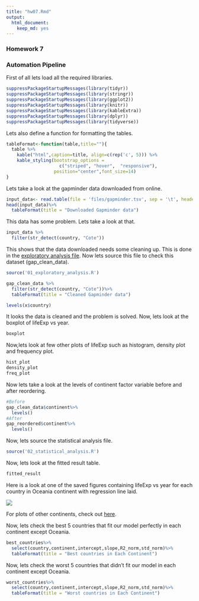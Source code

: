 ```yaml
---
title: "hw07.Rmd"
output:
  html_document:
    keep_md: yes
---
```


### Homework 7
### Automation Pipeline

First of all lets load all the required libraries.

```r
suppressPackageStartupMessages(library(tidyr))
suppressPackageStartupMessages(library(stringr))
suppressPackageStartupMessages(library(ggplot2))
suppressPackageStartupMessages(library(knitr))
suppressPackageStartupMessages(library(kableExtra))
suppressPackageStartupMessages(library(dplyr))
suppressPackageStartupMessages(library(tidyverse))

```

Lets also define a function for formatting the tables.
```r
tableFormat<-function(table,title=""){
  table %>%      
    kable("html",caption=title, align=c(rep('c', 5))) %>%
    kable_styling(bootstrap_options = 
                    c("striped", "hover",  "responsive"),
                  position="center",font_size=14)
}
```

Lets take a look at the gapminder data downloaded from online.
```r
input_data<- read.table(file = 'files/gapminder.tsv', sep = '\t', header = TRUE)
head(input_data)%>%
  tableFormat(title = "Downloaded Gapminder data")
```

This data has some problem. Lets take a look at that.
```r
input_data %>%
  filter(str_detect(country, "Cote"))
```

This shows that the data downloaded needs some cleaning up. This is done in the [exploratory analysis file](). Now lets source this file to check this dataset (gap_clean_data). 

```r
source('01_exploratory_analysis.R')

gap_clean_data %>%
  filter(str_detect(country, "Cote"))%>%
  tableFormat(title = "Cleaned Gapminder data")

levels(x$country)
```

It looks the data is cleaned and the problem is solved. Now, lets look at the boxplot of lifeExp vs year.

```r
boxplot
```

Now,lets look at few other plots of lifeExp such as histogram, density plot and frequency plot.
```r
hist_plot
density_plot
freq_plot
```

Now lets take a look at the levels of continent factor variable before and after reordering.
```r
#Before
gap_clean_data$continent%>%
  levels()
#After
gap_reordered$continent%>%
  levels()
```

Now, lets source the statistical analysis file.
```r
source('02_statistical_analysis.R')
```

Now, lets look at the fitted result table. 
```r
fitted_result
```

Here is a look at one of the saved figures containing lifeExp vs year for each country in Oceania continent with regression line laid.

![](files/lifeExp_vs_year_for_Oceania.jpeg)

For plots of other continents, check out [here]().

Now, lets check the best 5 countries that fit our model perfectly in each continent except Oceania.
```r
best_countries%>%
  select(country,continent,intercept,slope,R2_norm,std_norm)%>%
  tableFormat(title = "Best countries in Each Continent")
```


Now, lets check the worst 5 countries that didn't fit our model in each continent except Oceania.
```r
worst_countries%>%
  select(country,continent,intercept,slope,R2_norm,std_norm)%>%
  tableFormat(title = "Worst countries in Each Continent")
```



